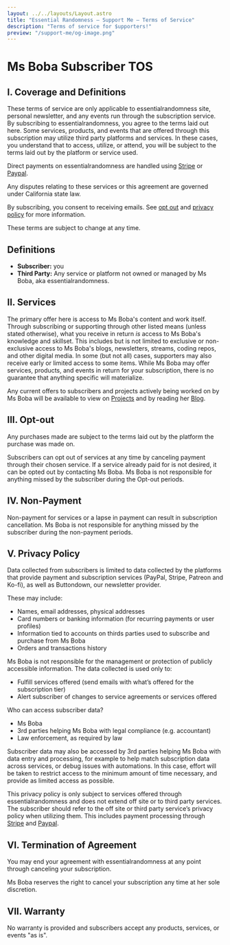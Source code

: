 ```yaml
---
layout: ../../layouts/Layout.astro
title: "Essential Randomness — Support Me – Terms of Service"
description: "Terms of service for $upporters!"
preview: "/support-me/og-image.png"
---
```



<main>

# Ms Boba Subscriber TOS

## I. Coverage and Definitions

These terms of service are only applicable to essentialrandomness site, personal
newsletter, and any events run through the subscription service. By subscribing
to essentialrandomness, you agree to the terms laid out here. Some services,
products, and events that are offered through this subscription may utilize
third party platforms and services. In these cases, you understand that to
access, utilize, or attend, you will be subject to the terms laid out by the
platform or service used.

Direct payments on essentialrandomness are handled using
[Stripe](https://stripe.com/privacy) or
[Paypal](https://www.paypal.com/us/legalhub/useragreement-full).

Any disputes relating to these services or this agreement are governed under
California state law.

By subscribing, you consent to receiving emails. See [opt
out](#iii-opt-out) and [privacy policy](#v-privacy-policy) for
more information.

These terms are subject to change at any time.

## Definitions

- **Subscriber:** you
- **Third Party:** Any service or platform not owned or
  managed by Ms Boba, aka essentialrandomness.

## II. Services

The primary offer here is access to Ms Boba's content and work itself. Through
subscribing or supporting through other listed means (unless stated otherwise),
what you receive in return _is_ access to Ms Boba's knowledge and skillset. This
includes but is not limited to exclusive or non-exclusive access to Ms Boba's
blogs, newsletters, streams, coding repos, and other digital media. In some (but
not all) cases, supporters may also receive early or limited access to some
items. While Ms Boba may offer services, products, and events in return for your
subscription, there is no guarantee that anything specific will materialize.

Any current offers to subscribers and projects actively being worked on by Ms
Boba will be available to view on
[Projects](https://www.essentialrandomness.com/projects) and by reading her
[Blog](https://www.essentialrandomness.com/posts).

## III. Opt-out

Any purchases made are subject to the terms laid out by the platform the
purchase was made on.

Subscribers can opt out of services at any time by canceling payment through
their chosen service. If a service already paid for is not desired, it can be
opted out by contacting Ms Boba. Ms Boba is not responsible for anything missed
by the subscriber during the Opt-out periods.

## IV. Non-Payment

Non-payment for services or a lapse in payment can result in subscription
cancellation. Ms Boba is not responsible for anything missed by the subscriber
during the non-payment periods.

## V. Privacy Policy

Data collected from subscribers is limited to data collected by the platforms
that provide payment and subscription services (PayPal, Stripe, Patreon and Ko-fi),
as well as Buttondown, our newsletter provider.

These may include:

- Names, email addresses, physical addresses
- Card numbers or banking information (for recurring payments or user profiles)
- Information tied to accounts on thirds parties used to subscribe and purchase
  from Ms Boba
- Orders and transactions history

Ms Boba is not responsible for the management or protection of
publicly accessible information. The data collected is used only to:

- Fulfill services offered (send emails with what’s offered for the subscription
  tier)
- Alert subscriber of changes to service agreements or services offered

Who can access subscriber data?

- Ms Boba
- 3rd parties helping Ms Boba with legal compliance (e.g. accountant)
- Law enforcement, as required by law

Subscriber data may also be accessed by 3rd parties helping Ms Boba with data
entry and processing, for example to help match subscription data across
services, or debug issues with automations. In this case, effort will be taken to
restrict access to the minimum amount of time necessary, and provide as limited
access as possible.

This privacy policy is only subject to services offered through
essentialrandomness and does not extend off site or to third party services. The
subscriber should refer to the off site or third party service’s privacy policy
when utilizing them. This includes payment processing through [Stripe](https://stripe.com/privacy)
and [Paypal](https://www.paypal.com/us/legalhub/privacy-full).

## VI. Termination of Agreement

You may end your agreement with essentialrandomness at any point through
canceling your subscription.

Ms Boba reserves the right to cancel your subscription any time at her sole
discretion.

## VII. Warranty

No warranty is provided and subscribers accept any products, services, or events
"as is".

</main>
